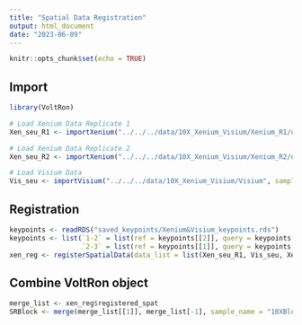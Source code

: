 ```yaml
---
title: "Spatial Data Registration"
output: html_document
date: "2023-06-09"
---
```


```r
knitr::opts_chunk$set(echo = TRUE)
```

## Import

```r
library(VoltRon)

# Load Xenium Data Replicate 1
Xen_seu_R1 <- importXenium("../../../data/10X_Xenium_Visium/Xenium_R1/outs", sample_name = "XeniumR1")

# Load Xenium Data Replicate 2
Xen_seu_R2 <- importXenium("../../../data/10X_Xenium_Visium/Xenium_R2/outs", sample_name = "XeniumR2")

# Load Visium Data
Vis_seu <- importVisium("../../../data/10X_Xenium_Visium/Visium", sample_name = "VisiumR1")
```

## Registration

```r
keypoints <- readRDS("saved_keypoints/Xenium&Visium_keypoints.rds")
keypoints <- list(`1-2` = list(ref = keypoints[[2]], query = keypoints[[1]]),
                  `2-3` = list(ref = keypoints[[1]], query = keypoints[[3]]))
xen_reg <- registerSpatialData(data_list = list(Xen_seu_R1, Vis_seu, Xen_seu_R2), keypoints = keypoints)
```

## Combine VoltRon object

```r
merge_list <- xen_reg$registered_spat
SRBlock <- merge(merge_list[[1]], merge_list[-1], sample_name = "10XBlock")
```
